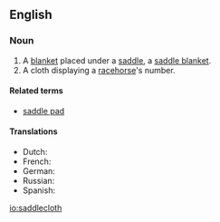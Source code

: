 ==English==

===Noun===
{{en-noun}}
{{wikipedia}}

# A [[blanket]] placed under a [[saddle]], a [[saddle blanket]].
# A cloth displaying a [[racehorse]]'s number.

====Related terms====
* [[saddle pad]]

====Translations====
* Dutch: {{t-|nl|sjabrak}}
* French: {{t|fr|chabraque|f}}
* German: {{t|de|Schabracke|f}}
* Russian: {{t|ru|чепрак|m|sc=Cyrl|tr=čeprák}}
* Spanish: {{t|es|caparazón|m}}

[[io:saddlecloth]]
